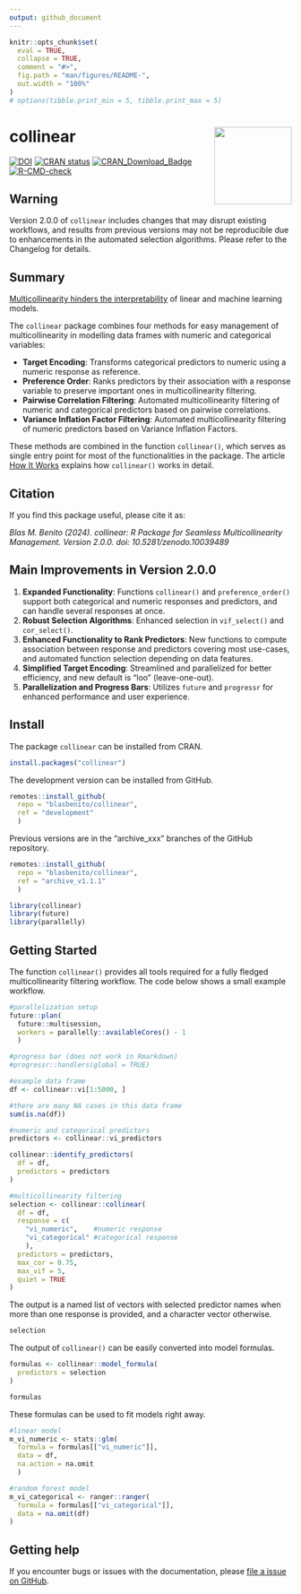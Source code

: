 ```yaml
---
output: github_document
---
```


<!-- README.md is generated from README.Rmd. Please edit that file -->

```r
knitr::opts_chunk$set(
  eval = TRUE,
  collapse = TRUE,
  comment = "#>",
  fig.path = "man/figures/README-",
  out.width = "100%"
)
# options(tibble.print_min = 5, tibble.print_max = 5)
```

<!-- Development badges 
# collinear <a href="https://dplyr.tidyverse.org"><img src="man/figures/logo.png" align="right" height="138" /></a>
-->

# collinear <a><img src="man/figures/logo.png" align="right" height="138" /></a>

<!-- Development badges 

[![R-CMD-check](https://github.com/BlasBenito/collinear/actions/workflows/R-CMD-check.yaml/badge.svg)](https://github.com/BlasBenito/collinear/actions/workflows/R-CMD-check.yaml)
[![Devel-version](https://img.shields.io/badge/devel%20version-1.0.1-blue.svg)](https://github.com/blasbenito/collinear)

<!-- badges: start -->

[![DOI](https://zenodo.org/badge/DOI/10.5281/zenodo.10039489.svg)](https://doi.org/10.5281/zenodo.10039489)
[![CRAN status](https://www.r-pkg.org/badges/version/collinear)](https://cran.r-project.org/package=collinear)
[![CRAN\_Download\_Badge](http://cranlogs.r-pkg.org/badges/grand-total/collinear)](https://CRAN.R-project.org/package=collinear)
[![R-CMD-check](https://github.com/BlasBenito/collinear/actions/workflows/R-CMD-check.yaml/badge.svg)](https://github.com/BlasBenito/collinear/actions/workflows/R-CMD-check.yaml)

<!-- badges: end -->

## Warning

Version 2.0.0 of `collinear` includes changes that may disrupt existing workflows, and results from previous versions may not be reproducible due to enhancements in the automated selection algorithms. Please refer to the Changelog for details.

## Summary

[Multicollinearity hinders the interpretability](https://www.blasbenito.com/post/multicollinearity-model-interpretability/) of linear and machine learning models.

The `collinear` package combines four methods for easy management of multicollinearity in modelling data frames with numeric and categorical variables:

- **Target Encoding**: Transforms categorical predictors to numeric using a numeric response as reference.
- **Preference Order**: Ranks predictors by their association with a response variable to preserve important ones in multicollinearity filtering.
- **Pairwise Correlation Filtering**: Automated multicollinearity filtering of numeric and categorical predictors based on pairwise correlations.
- **Variance Inflation Factor Filtering**: Automated multicollinearity filtering of numeric predictors based on Variance Inflation Factors.

These methods are combined in the function `collinear()`, which serves as single entry point for most of the functionalities in the package. The article [How It Works](https://blasbenito.github.io/collinear/articles/how_it_works.html) explains how `collinear()` works in detail.

## Citation

If you find this package useful, please cite it as:

*Blas M. Benito (2024). collinear: R Package for Seamless Multicollinearity Management. Version 2.0.0. doi: 10.5281/zenodo.10039489*

## Main Improvements in Version 2.0.0

1. **Expanded Functionality**: Functions `collinear()` and `preference_order()` support both categorical and numeric responses and predictors, and can handle several responses at once.
2. **Robust Selection Algorithms**: Enhanced selection in `vif_select()` and `cor_select()`.
3. **Enhanced Functionality to Rank Predictors**: New functions to compute association between response and predictors covering most use-cases, and automated function selection depending on data features.
4. **Simplified Target Encoding**: Streamlined and parallelized for better efficiency, and new default is "loo" (leave-one-out).
5. **Parallelization and Progress Bars**: Utilizes `future` and `progressr` for enhanced performance and user experience.


## Install

The package `collinear` can be installed from CRAN.

```r
install.packages("collinear")
```


The development version can be installed from GitHub.

```r
remotes::install_github(
  repo = "blasbenito/collinear", 
  ref = "development"
  )
```


Previous versions are in the “archive_xxx” branches of the GitHub repository.

```r
remotes::install_github(
  repo = "blasbenito/collinear", 
  ref = "archive_v1.1.1"
  )
```


```r
library(collinear)
library(future)
library(parallelly)
```


## Getting Started

The function `collinear()` provides all tools required for a fully fledged multicollinearity filtering workflow. The code below shows a small example workflow.

```r
#parallelization setup
future::plan(
  future::multisession,
  workers = parallelly::availableCores() - 1
  )

#progress bar (does not work in Rmarkdown)
#progressr::handlers(global = TRUE)

#example data frame
df <- collinear::vi[1:5000, ]

#there are many NA cases in this data frame
sum(is.na(df))
```

```r
#numeric and categorical predictors
predictors <- collinear::vi_predictors

collinear::identify_predictors(
  df = df,
  predictors = predictors
)
```

```r
#multicollinearity filtering
selection <- collinear::collinear(
  df = df,
  response = c(
    "vi_numeric",    #numeric response
    "vi_categorical" #categorical response
    ),
  predictors = predictors,
  max_cor = 0.75,
  max_vif = 5,
  quiet = TRUE
)
```

The output is a named list of vectors with selected predictor names when more than one response is provided, and a character vector otherwise.  

```r
selection
```
The output of `collinear()` can be easily converted into model formulas.

```r
formulas <- collinear::model_formula(
  predictors = selection
)

formulas
```
These formulas can be used to fit models right away.

```r
#linear model
m_vi_numeric <- stats::glm(
  formula = formulas[["vi_numeric"]], 
  data = df,
  na.action = na.omit
  )

#random forest model
m_vi_categorical <- ranger::ranger(
  formula = formulas[["vi_categorical"]],
  data = na.omit(df)
)
```

## Getting help

If you encounter bugs or issues with the documentation, please [file a issue on GitHub](https://github.com/BlasBenito/collinear/issues).
